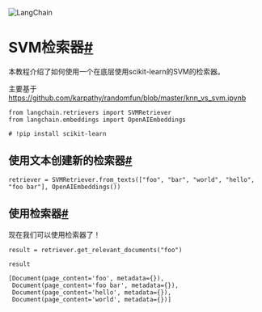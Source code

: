 

<Head>
  <script>
    {
      `(function() {
         var _hmt = _hmt || [];
(function() {
  var hm = document.createElement("script");
  hm.src = "https://hm.baidu.com/hm.js?e60fb290e204e04c5cb6f79b0ac1e697";
  var s = document.getElementsByTagName("script")[0]; 
  s.parentNode.insertBefore(hm, s);
})();
       })();`
    }
  </script>
</Head>

![LangChain](https://pica.zhimg.com/50/v2-56e8bbb52aa271012541c1fe1ceb11a2_r.gif)





SVM检索器[#](#svm-retriever "此标题的永久链接")
====================================

本教程介绍了如何使用一个在底层使用scikit-learn的SVM的检索器。

主要基于 https://github.com/karpathy/randomfun/blob/master/knn_vs_svm.ipynb

```
from langchain.retrievers import SVMRetriever
from langchain.embeddings import OpenAIEmbeddings

```

```
# !pip install scikit-learn

```

使用文本创建新的检索器[#](#create-new-retriever-with-texts "此标题的永久链接")
-----------------------------------------------------------

```
retriever = SVMRetriever.from_texts(["foo", "bar", "world", "hello", "foo bar"], OpenAIEmbeddings())

```

使用检索器[#](#use-retriever "此标题的永久链接")
-----------------------------------

现在我们可以使用检索器了！

```
result = retriever.get_relevant_documents("foo")

```

```
result

```

```
[Document(page_content='foo', metadata={}),
 Document(page_content='foo bar', metadata={}),
 Document(page_content='hello', metadata={}),
 Document(page_content='world', metadata={})]

```

